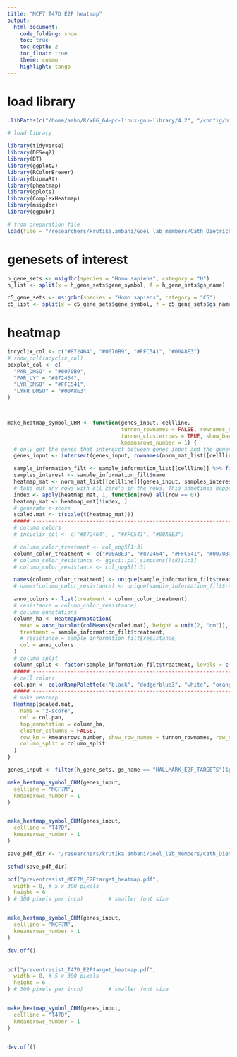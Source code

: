 ```yaml
---
title: "MCF7 T47D E2F heatmap"
output:
  html_document:
    code_folding: show
    toc: true
    toc_depth: 2
    toc_float: true
    theme: cosmo
    highlight: tango
---
```


# load library

```r
.libPaths(c("/home/aahn/R/x86_64-pc-linux-gnu-library/4.2", "/config/binaries/R/4.2.0/R_libraries", "/config/binaries/R/4.2.0/lib64/R/library"))
```

```r
# load library

library(tidyverse)
library(DESeq2)
library(DT)
library(ggplot2)
library(RColorBrewer)
library(biomaRt)
library(pheatmap)
library(gplots)
library(ComplexHeatmap)
library(msigdbr)
library(ggpubr)
```


```r
# from preparation file
load(file = "/researchers/krutika.ambani/Goel_lab_members/Cath_Dietrich/220801_MCF7M_T47D_LY_LYFR/R_analysis/MCF7M/antonioahn/preparation/data/preparation.RData")
```

# genesets of interest

```r
h_gene_sets <- msigdbr(species = "Homo sapiens", category = "H")
h_list <- split(x = h_gene_sets$gene_symbol, f = h_gene_sets$gs_name)

c5_gene_sets <- msigdbr(species = "Homo sapiens", category = "C5")
c5_list <- split(x = c5_gene_sets$gene_symbol, f = c5_gene_sets$gs_name)
```


# heatmap

```r
incyclix_col <- c("#872464", "#0070B9", "#FFC541", "#00A8E3")
# show_col(incyclix_col)
boxplot_col <- c(
  "PAR_DMSO" = "#0070B9",
  "PAR_LY" = "#872464",
  "LYR_DMSO" = "#FFC541",
  "LYFR_DMSO" = "#00A8E3"
)



make_heatmap_symbol_CHM <- function(genes_input, cellline,
                                    turnon_rownames = FALSE, rownames_size = 7,
                                    turnon_clusterrows = TRUE, show_barplot = FALSE,
                                    kmeansrows_number = 1) {
  # only get the genes that interesct between genes_input and the genes in the normalised matrix
  genes_input <- intersect(genes_input, rownames(norm_mat_list[[cellline]]))

  sample_information_filt <- sample_information_list[[cellline]] %>% filter(resistance %in% c("PAR"))
  samples_interest <- sample_information_filt$name
  heatmap_mat <- norm_mat_list[[cellline]][genes_input, samples_interest]
  # take out any rows with all zero's in the rows. This sometimes happens because when i only select out the PAR group, all zeros but its in the matrix because in the LYFR it is expressed. These are quite interesting... SASP genes that are not expressed at PAR but only expressed in LYFR. I wonder if these are expressed at PAR treated with LY + Fulv. shouldn't be? cuz Fulv brings most things down ...
  index <- apply(heatmap_mat, 1, function(row) all(row == 0))
  heatmap_mat <- heatmap_mat[!index, ]
  # generate z-score
  scaled.mat <- t(scale(t(heatmap_mat)))
  ##### ----------------------------------------------------------------------------------------------------
  # column colors
  # incyclix_col <- c("#872464", , "#FFC541", "#00A8E3")

  # column_color_treatment <- col_npg5[1:3]
  column_color_treatment <- c("#00A8E3", "#872464", "#FFC541", "#0070B9")
  # column_color_resistance <- ggsci::pal_simpsons()(8)[1:3]
  # column_color_resistance <- col_npg5[1:3]

  names(column_color_treatment) <- unique(sample_information_filt$treatment)
  # names(column_color_resistance) <- unique(sample_information_filt$resistance)

  anno_colors <- list(treatment = column_color_treatment)
  # resistance = column_color_resistance)
  # column annotations
  column_ha <- HeatmapAnnotation(
    mean = anno_barplot(colMeans(scaled.mat), height = unit(2, "cm")),
    treatment = sample_information_filt$treatment,
    # resistance = sample_information_filt$resistance,
    col = anno_colors
  )
  # column split
  column_split <- factor(sample_information_filt$treatment, levels = c("DMSO", "LY", "ARC", "LY.ARC"))
  ##### ----------------------------------------------------------------------------------------------------
  # cell colors
  col.pan <- colorRampPalette(c("black", "dodgerblue3", "white", "orange", "red"))(100)
  ##### ----------------------------------------------------------------------------------------------------
  # make heatmap
  Heatmap(scaled.mat,
    name = "z-score",
    col = col.pan,
    top_annotation = column_ha,
    cluster_columns = FALSE,
    row_km = kmeansrows_number, show_row_names = turnon_rownames, row_names_gp = gpar(fontsize = rownames_size),
    column_split = column_split
  )
}
```

```r
genes_input <- filter(h_gene_sets, gs_name == "HALLMARK_E2F_TARGETS")$gene_symbol

make_heatmap_symbol_CHM(genes_input,
  cellline = "MCF7M",
  kmeansrows_number = 1
)


make_heatmap_symbol_CHM(genes_input,
  cellline = "T47D",
  kmeansrows_number = 1
)
```


```r
save_pdf_dir <- "/researchers/krutika.ambani/Goel_lab_members/Cath_Dietrich/220801_MCF7M_T47D_LY_LYFR/R_analysis/MCF7M_T47D_combined_AA/2.prevent_resistance/paper_figures/figures_output"

setwd(save_pdf_dir)

pdf("preventresist_MCF7M_E2Ftarget_heatmap.pdf",
  width = 8, # 5 x 300 pixels
  height = 6
) # 300 pixels per inch)        # smaller font size


make_heatmap_symbol_CHM(genes_input,
  cellline = "MCF7M",
  kmeansrows_number = 1
)

dev.off()


pdf("preventresist_T47D_E2Ftarget_heatmap.pdf",
  width = 8, # 5 x 300 pixels
  height = 6
) # 300 pixels per inch)        # smaller font size


make_heatmap_symbol_CHM(genes_input,
  cellline = "T47D",
  kmeansrows_number = 1
)


dev.off()
```


